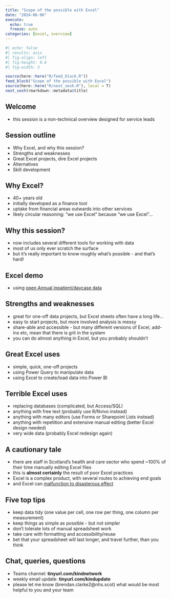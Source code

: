 ---
title: "Scope of the possible with Excel"
date: "2024-06-06"
execute: 
  echo: true
  freeze: auto
categories: [excel, overview]
---

```{r}
#| echo: false
#| results: asis
#| fig-align: left
#| fig-height: 0.6
#| fig-width: 3

source(here::here("R/feed_block.R"))
feed_block("Scope of the possible with Excel")
source(here::here("R/next_sesh.R"), local = T)
next_sesh(rmarkdown::metadata$title)
```


## Welcome

-   this session is a non-technical overview designed for service leads

## Session outline

-   Why Excel, and why this session?
-   Strengths and weaknesses
-   Great Excel projects, dire Excel projects
-   Alternatives
-   Skill development

## Why Excel?
- 40+ years old
- initially developed as a finance tool
- uptake from financial areas outwards into other services
- likely circular reasoning: "we use Excel" because "we use Excel"...

## Why this session?
- now includes several different tools for working with data
- most of us only ever scratch the surface
- but it's really important to know roughly what's possible - and that's hard!

## Excel demo

- using [open Annual inpatient/daycase data](https://www.opendata.nhs.scot/dataset/9e032286-e5bf-4eb0-837d-c0a05fe0d839/resource/32058e0a-0107-4035-891c-5c6a8571415a/download/inpatient_and_day_case_by_council_area_age_sex.csv)

## Strengths and weaknesses

-   great for one-off data projects, but Excel sheets often have a long life...
-   easy to start projects, but more involved analysis is messy
-   share-able and accessible - but many different versions of Excel, add-ins etc, mean that there is grit in the system
-   you can do almost anything in Excel, but you probably shouldn't

## Great Excel uses

-   simple, quick, one-off projects
-   using Power Query to manipulate data
-   using Excel to create/load data into Power BI

## Terrible Excel uses

-   replacing databases (complicated, but Access/SQL)
-   anything with free text (probably use R/Nvivo instead)
-   anything with many editors (use Forms or Sharepoint Lists instead)
-   anything with repetition and extensive manual editing (better Excel design needed)
-   very wide data (probably Excel redesign again)

## A cautionary tale

-   there are staff in Scotland's health and care sector who spend \~100% of their time manually editing Excel files
-   this is **almost certainly** the result of poor Excel practices
-   Excel is a complex product, with several routes to achieving end goals
-   and Excel can [malfunction to disasterous effect](https://www.bbc.co.uk/programmes/p0f2cytq)

## Five top tips

+ keep data tidy (one value per cell, one row per thing, one column per measurement)
+ keep things as simple as possible - but not simpler
+ don't tolerate lots of manual spreadsheet work
+ take care with formatting and accessibility/reuse
+ bet that your spreadsheet will last longer, and travel further, than you think

## Chat, queries, questions

- Teams channel: **tinyurl.com/kindnetwork**
- weekly email update: **tinyurl.com/kindupdate**
- please let me know (brendan.clarke2@nhs.scot) what would be most helpful to you and your team